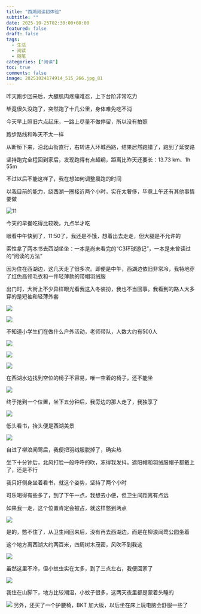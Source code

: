 ```yaml
---
title: "西湖阅读初体验"
subtitle: ""
date: 2025-10-25T02:30:00+08:00
featured: false
draft: false
tags:
  - 生活
  - 阅读
  - 随笔
categories: ["阅读"]
toc: true
comments: false
image: 20251024174914_515_266.jpg_81
---
```



昨天跑步回来后，大腿肌肉疼痛难忍，上下台阶非常吃力

毕竟很久没跑了，突然跑了十几公里，身体难免吃不消

今天早上照旧六点起床，一路上尽量不做停留，所以没有拍照

跑步路线和昨天不太一样

从断桥下来，沿北山街直行，右转进入环城西路，结果居然跑错了，跑到了延安路

坚持跑完全程回到家后，发现跑得有点超纲，距离比昨天还要长：13.73 km、1h 55m

不过以后不能这样了，我在想如何调整晨跑的时间

以我目前的能力，绕西湖一圈接近两个小时，实在太奢侈，毕竟上午还有其他事情要做

<Img src="20251024174334_503_266.jpg" alt="11" />

今天的早餐吃得比较晚，九点半才吃

眼看中午快到了，11:50了，我还是不饿，想着出去走走，但大腿是不允许的

索性拿了两本书去西湖坐坐：一本是尚未看完的“C3环球游记”，一本是未曾读过的“阅读的方法”

因为住在西湖边，这几天走了很多次。即便是中午，西湖边依旧非常冷，我特地穿了红色高领毛衣和一件轻薄款的带帽羽绒服

出门时，大街上不少异样眼光看我这入冬装扮，我也不当回事。我看到的路人大多穿的是短袖和轻薄外套

<Img src="20251024174447_504_266.jpg" alt=" " />

<Img 
  src="20251024174502_506_266.jpg"
  alt=" "
/>

不知道小学生们在做什么户外活动，老师带队，人数大约有500人

<Img 
  src="20251024174538_508_266.jpg"
  alt=" "
/>

<Img 
  src="20251024174609_509_266.jpg"
  alt=" "
/>

<Img 
  src="20251024174629_510_266.jpg"
  alt=" "
/>

在西湖水边找到空位的椅子不容易，唯一空着的椅子，还不能坐

<Img 
  src="20251024174900_514_266.jpg"
  alt=" "
/>

终于抢到一个位置，坐下五分钟后，我旁边的那人走了，我独享了

<Img 
  src="20251024174837_513_266.jpg"
  alt=" "
/>

低头看书，抬头便是西湖美景

<Img 
  src="20251024174800_512_266.jpg"
  alt=" "
/>

自进了柳浪闻莺后，我便把羽绒服脱掉了，确实热

坐下十分钟后，北风打脸一般呼呼的吹，冻得我发抖。遮阳帽和羽绒服帽子都戴上了，还是不行

我只好侧身坐着看书，就这个姿势，坚持了两个小时

可乐喝得有些多了，到了下午一点，我想去小便，但卫生间距离有点远

如果我一走，这个位置肯定会被占，就这样憋到两点

<Img 
  src="20251024174944_516_266.jpg"
  alt=" "
/>

是的，憋不住了，从卫生间回来后，没有再去西湖边，而是在柳浪闻莺公园坐着

这个地方离西湖大约两百米，四周树木茂密，风吹不到我这

<Img 
  src="20251024174914_515_266.jpg"
  alt=" "
/>

虽然这里不冷，但小蚊虫实在太多，到了三点左右，我便回家了

<Img 
  src="20251024175022_520_266.jpg"
  alt=" "
/>

我住在山脚下，地方比较潮湿，小蚊子很多，这两天夜里都是蒙着头睡的

<Img 
  src="20251024233908_526_266.jpg"
  alt=" "
/>
另外，还买了一个护腰椅，BKT 加大版，以后坐在床上玩电脑会舒服一些了